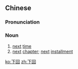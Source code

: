 ==Chinese==
{{zh-forms}}

===Pronunciation===
{{zh-pron
|m=xiàhuí
|c=haa6 wui4
|mn=qz:hǎ-hôe/xm:hā-hôe/zz:hēe-hôe/tw,xm:ē-hôe/zz:ēe-hôe
|cat=n
}}

===Noun===
{{zh-noun}}

# [[next]] [[time]]
# [[next]] [[chapter]]; [[next]] [[installment]]

[[ko:下回]]
[[zh:下回]]